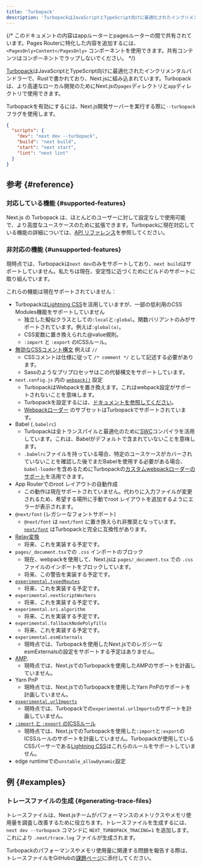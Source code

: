 ```yaml
---
title: 'Turbopack'
description: 'TurbopackはJavaScriptとTypeScript向けに最適化されたインクリメンタルバンドラーで、Rustで書かれており、Next.jsに組み込まれています。'
---
```


{/* このドキュメントの内容はappルーターとpagesルーターの間で共有されています。Pages Routerに特化した内容を追加するには、 `<PagesOnly>Content</PagesOnly>` コンポーネントを使用できます。共有コンテンツはコンポーネントでラップしないでください。 */}

[Turbopack](https://turbo.build/pack)はJavaScriptとTypeScript向けに最適化されたインクリメンタルバンドラーで、Rustで書かれており、Next.jsに組み込まれています。Turbopackは、より高速なローカル開発のためにNext.jsの`pages`ディレクトリと`app`ディレクトリで使用できます。

Turbopackを有効にするには、Next.js開発サーバーを実行する際に`--turbopack`フラグを使用します。

```json title="package.json" highlight={3}
{
  "scripts": {
    "dev": "next dev --turbopack",
    "build": "next build",
    "start": "next start",
    "lint": "next lint"
  }
}
```

## 参考 {#reference}

### 対応している機能 {#supported-features}

Next.js の Turbopack は、ほとんどのユーザーに対して設定なしで使用可能で、より高度なユースケースのために拡張できます。Turbopackに現在対応している機能の詳細については、[API リファレンス](/docs/app/api-reference/config/next-config-js/turbo)を参照してください。

### 非対応の機能 {#unsupported-features}

現時点では、Turbopackは`next dev`のみをサポートしており、`next build`はサポートしていません。私たちは現在、安定性に近づくためにビルドのサポートに取り組んでいます。

これらの機能は現在サポートされていません：

- Turbopackは[Lightning CSS](https://lightningcss.dev/)を活用していますが、一部の低利用のCSS Modules機能をサポートしていません
  - 独立した擬似クラスとしての`:local`と`:global`。関数バリアントのみがサポートされています。例えば`:global(a)`。
  - CSS変数に置き換えられた@value規則。
  - `:import` と `:export` のICSSルール。
- [無効なCSSコメント構文](https://stackoverflow.com/questions/51843506/are-double-slash-comments-valid-in-css) 例えば `//`
  - CSSコメントは仕様に従って `/* comment */` として記述する必要があります。
  - Sassのようなプリプロセッサはこの代替構文をサポートしています。
- `next.config.js` 内の [`webpack()`](/docs/app/api-reference/config/next-config-js/webpack) 設定
  - TurbopackはWebpackを置き換えます。これはwebpack設定がサポートされないことを意味します。
  - Turbopackを設定するには、[ドキュメントを参照してください](/docs/app/api-reference/config/next-config-js/turbo)。
  - [Webpackローダー](/docs/app/api-reference/config/next-config-js/turbo#configuring-webpack-loaders) のサブセットはTurbopackでサポートされています。
- Babel (`.babelrc`)
  - Turbopackは全トランスパイルと最適化のために[SWC](/docs/architecture/nextjs-compiler#why-swc)コンパイラを活用しています。これは、Babelがデフォルトで含まれていないことを意味します。
  - `.babelrc`ファイルを持っている場合、特定のユースケースがカバーされていないことを確認した後でまだBabelを使用する必要がある場合、`babel-loader`を含めるためにTurbopackの[カスタムwebpackローダーのサポート](/docs/app/api-reference/config/next-config-js/turbo#configuring-webpack-loaders)を活用できます。
- App Routerでのroot レイアウトの自動作成
  - この動作は現在サポートされていません。代わりに入力ファイルが変更されるため、希望する場所に手動でroot レイアウトを追加するようにエラーが表示されます。
- `@next/font` (レガシーなフォントサポート)
  - `@next/font` は `next/font` に置き換えられ非推奨となっています。 [`next/font`](/docs/app/building-your-application/optimizing/fonts) はTurbopackと完全に互換性があります。
- [Relay変換](/docs/architecture/nextjs-compiler#relay)
  - 将来、これを実装する予定です。
- `pages/_document.tsx`での `.css` インポートのブロック
  - 現在、webpackを使用して、Next.jsは `pages/_document.tsx` での `.css` ファイルのインポートをブロックしています。
  - 将来、この警告を実装する予定です。
- [`experimental.typedRoutes`](/docs/app/api-reference/config/next-config-js/typedRoutes)
  - 将来、これを実装する予定です。
- `experimental.nextScriptWorkers`
  - 将来、これを実装する予定です。
- `experimental.sri.algorithm`
  - 将来、これを実装する予定です。
- `experimental.fallbackNodePolyfills`
  - 将来、これを実装する予定です。
- `experimental.esmExternals`
  - 現時点では、Turbopackを使用したNext.jsでのレガシーなesmExternalsの設定をサポートする予定はありません。
- [AMP](https://nextjs.org/docs/canary/pages/building-your-application/configuring/amp).
  - 現時点では、Next.jsでのTurbopackを使用したAMPのサポートを計画していません。
- Yarn PnP
  - 現時点では、Next.jsでのTurbopackを使用したYarn PnPのサポートを計画していません。
- [`experimental.urlImports`](/docs/app/api-reference/config/next-config-js/urlImports)
  - 現時点では、Turbopackでの`experimental.urlImports`のサポートを計画していません。
- [`:import` と `:export` のICSSルール](https://github.com/css-modules/icss)
  - 現時点では、Next.jsでのTurbopackを使用した`:import`と`:export`のICSSルールのサポートを計画していません。Turbopackが使用しているCSSパーサーである[Lightning CSS](https://lightningcss.dev/css-modules.html)はこれらのルールをサポートしていません。
- edge runtimeでの`unstable_allowDynamic`設定

## 例 {#examples}

### トレースファイルの生成 {#generating-trace-files}

トレースファイルは、Next.jsチームがパフォーマンスのメトリクスやメモリ使用量を調査し改善するために役立ちます。トレースファイルを生成するには、`next dev --turbopack` コマンドに `NEXT_TURBOPACK_TRACING=1` を追加します。これにより `.next/trace.log` ファイルが生成されます。

Turbopackのパフォーマンスやメモリ使用量に関連する問題を報告する際は、トレースファイルをGitHubの[課題ページ](https://github.com/vercel/next.js)に添付してください。
